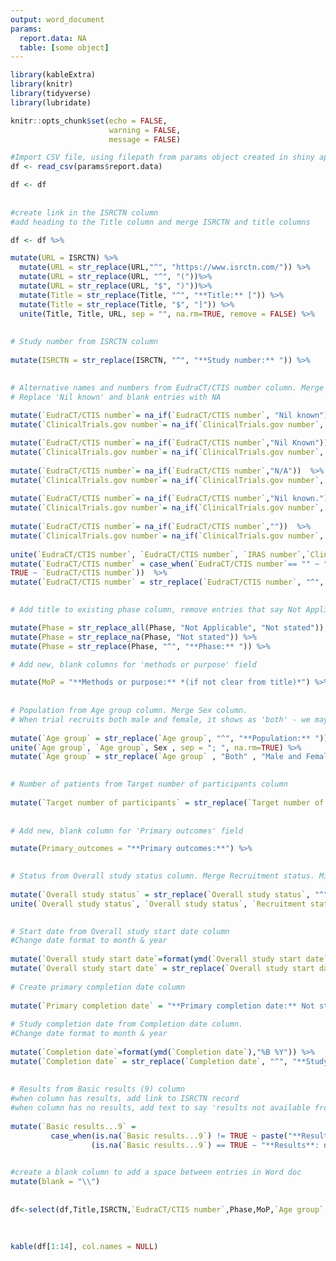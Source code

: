 ```yaml
---
output: word_document
params:
  report.data: NA
  table: [some object]
---
```


```r

library(kableExtra)
library(knitr)
library(tidyverse)
library(lubridate)

knitr::opts_chunk$set(echo = FALSE,
                      warning = FALSE,
                      message = FALSE)

```

```r

#Import CSV file, using filepath from params object created in shiny app
df <- read_csv(params$report.data)

```

```r

 
df <- df 
 
 
#create link in the ISRCTN column 
#add heading to the Title column and merge ISRCTN and title columns

df <- df %>%

mutate(URL = ISRCTN) %>%
  mutate(URL = str_replace(URL,"^", "https://www.isrctn.com/")) %>%
  mutate(URL = str_replace(URL, "^", "("))%>%
  mutate(URL = str_replace(URL, "$", ")"))%>%
  mutate(Title = str_replace(Title, "^", "**Title:** [")) %>%
  mutate(Title = str_replace(Title, "$", "]")) %>%
  unite(Title, Title, URL, sep = "", na.rm=TRUE, remove = FALSE) %>%
  
 
# Study number from ISRCTN column 
 
mutate(ISRCTN = str_replace(ISRCTN, "^", "**Study number:** ")) %>%

 
# Alternative names and numbers from EudraCT/CTIS number column. Merge IRAS number, clinicaltrials.gov number (not often filled in) 
# Replace 'Nil known' and blank entries with NA 
  
mutate(`EudraCT/CTIS number`= na_if(`EudraCT/CTIS number`, "Nil known"))  %>%
mutate(`ClinicalTrials.gov number`= na_if(`ClinicalTrials.gov number`, "Nil known")) %>%

mutate(`EudraCT/CTIS number`= na_if(`EudraCT/CTIS number`,"Nil Known"))  %>%
mutate(`ClinicalTrials.gov number`= na_if(`ClinicalTrials.gov number`, "Nil Known")) %>% 
  
mutate(`EudraCT/CTIS number`= na_if(`EudraCT/CTIS number`,"N/A"))  %>%
mutate(`ClinicalTrials.gov number`= na_if(`ClinicalTrials.gov number`, "N/A")) %>%
  
mutate(`EudraCT/CTIS number`= na_if(`EudraCT/CTIS number`,"Nil known."))  %>%
mutate(`ClinicalTrials.gov number`= na_if(`ClinicalTrials.gov number`, "Nil known.")) %>%  
  
mutate(`EudraCT/CTIS number`= na_if(`EudraCT/CTIS number`,""))  %>%
mutate(`ClinicalTrials.gov number`= na_if(`ClinicalTrials.gov number`, "")) %>%
    
unite(`EudraCT/CTIS number`, `EudraCT/CTIS number`, `IRAS number`,`ClinicalTrials.gov number` , sep = "; ", na.rm=TRUE) %>%
mutate(`EudraCT/CTIS number` = case_when(`EudraCT/CTIS number`== "" ~ "Not stated",
TRUE ~ `EudraCT/CTIS number`))  %>%
mutate(`EudraCT/CTIS number` = str_replace(`EudraCT/CTIS number`, "^", "**Alternative names or numbers:** ")) %>%

  
# Add title to existing phase column, remove entries that say Not Applicable, remove NAs

mutate(Phase = str_replace_all(Phase, "Not Applicable", "Not stated")) %>%
mutate(Phase = str_replace_na(Phase, "Not stated")) %>%
mutate(Phase = str_replace(Phase, "^", "**Phase:** ")) %>%

# Add new, blank columns for 'methods or purpose' field

mutate(MoP = "**Methods or purpose:** *(if not clear from title)*") %>%
  
 
# Population from Age group column. Merge Sex column.
# When trial recruits both male and female, it shows as 'both' - we may need to add something extra here  
  
mutate(`Age group` = str_replace(`Age group`, "^", "**Population:** ")) %>%
unite(`Age group`, `Age group`, Sex , sep = "; ", na.rm=TRUE) %>%
mutate(`Age group` = str_replace(`Age group` , "Both" , "Male and Female")) %>%

 
# Number of patients from Target number of participants column 
 
mutate(`Target number of participants` = str_replace(`Target number of participants`, "^", "**Participants:** ")) %>%
       
  
# Add new, blank column for 'Primary outcomes' field

mutate(Primary_outcomes = "**Primary outcomes:**") %>%

 
# Status from Overall study status column. Merge Recruitment status. Might need to add if 'if else' here to say, If it says 'completed', don't add the recruitment status. 
 
mutate(`Overall study status` = str_replace(`Overall study status`, "^", "**Status:** ")) %>%
unite(`Overall study status`, `Overall study status`, `Recruitment status`, sep = "- ", na.rm=TRUE) %>%

 
# Start date from Overall study start date column
#Change date format to month & year 
 
mutate(`Overall study start date`=format(ymd(`Overall study start date`),"%B %Y")) %>%
mutate(`Overall study start date` = str_replace(`Overall study start date`, "^", "**Start date:** ")) %>%  
 
# Create primary completion date column   
  
mutate(`Primary completion date` = "**Primary completion date:** Not stated" ) %>%  
 
# Study completion date from Completion date column. 
#Change date format to month & year
  
mutate(`Completion date`=format(ymd(`Completion date`),"%B %Y")) %>%
mutate(`Completion date` = str_replace(`Completion date`, "^", "**Study completion date:** ")) %>%
  
 
# Results from Basic results (9) column
#when column has results, add link to ISRCTN record 
#when column has no results, add text to say 'results not available from ISRCTN' 
 
mutate(`Basic results...9` = 
         case_when(is.na(`Basic results...9`) != TRUE ~ paste("**Results**: [Available at ISRCTN]", URL, sep = ""),
                  (is.na(`Basic results...9`) == TRUE ~ "**Results**: not available at ISRCTN"))) %>%

 
#create a blank column to add a space between entries in Word doc 
mutate(blank = "\\")  
 
  
df<-select(df,Title,ISRCTN,`EudraCT/CTIS number`,Phase,MoP,`Age group`,`Target number of participants`,Primary_outcomes, `Overall study status`, `Overall study start date`,`Primary completion date`,`Completion date`,`Basic results...9`, blank)

 
 
kable(df[1:14], col.names = NULL) 


```
